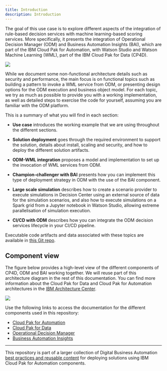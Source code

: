 ```yaml
---
title: Introduction
description: Introduction
---
```


The goal of this use case is to explore different aspects of the integration of rule-based decision services with machine learning-based scoring services. More specifically, it presents the integration of Operational Decision Manager (ODM) and Business Automation Insights (BAI), which are part of the IBM Cloud Pak for Automation, with Watson Studio and Watson Machine Learning (WML), part of the IBM Cloud Pak for Data (CP4D).

![](../images/pak-components.png)

While we document some non-functional architecture details such as security and performance, the main focus is on functional topics such as building a pattern to invoke a WML service from ODM, or presenting design options for the ODM execution and business object model. For each topic, we try as much as possible to provide you with a working implementation, as well as detailed steps to exercise the code for yourself, assuming you are familiar with the ODM platform.

This is a summary of what you will find in each section:

- **Use case** introduces the working example that we are using throughout the different sections.

- **Solution deployment** goes through the required environment to support the solution, details about install, scaling and security, and how to deploy the different solution artifacts.

- **ODM-WML integration** proposes a model and implementation to set up the invocation of WML services from ODM.

- **Champion-challenger with BAI** presents how you can implement this type of deployment strategy in ODM with the use of the BAI component.

- **Large scale simulation** describes how to create a scenario provider to execute simulations in Decision Center using an external source of data for the simulation scenarios, and also how to execute simulations on a Spark grid from a Jupyter notebook in Watson Studio, allowing extreme parallelisation of simulation execution.

- **CI/CD with ODM** describes how you can integrate the ODM decision services lifecycle in your CI/CD pipeline.

Executable code artifacts and data associated with these topics are available in [this Git repo](https://github.com/ibm-cloud-architecture/odm-cp4d-integration).

## Component view

The figure below provides a high-level view of the different components of CP4D, ODM and BAI working together. We will reuse part of this architecture diagram in the rest of this documentation. You can find more information about the Cloud Pak for Data and Cloud Pak for Automation architectures in the [IBM Architecture Center](https://www.ibm.com/cloud/architecture/).

![](../images/odm-and-cp4d.png)

Use the following links to access the documentation for the different components used in this repository:
- [Cloud Pak for Automation](https://www.ibm.com/support/knowledgecenter/SSYHZ8_20.0.x/welcome/kc_welcome_dba_distrib.html)
- [Cloud Pak for Data](https://www.ibm.com/support/knowledgecenter/en/SSQNUZ_3.0.1/cpd/overview/welcome.html)
- [Operational Decision Manager](https://www.ibm.com/support/knowledgecenter/SSYHZ8_20.0.x/com.ibm.dba.offerings/topics/con_odm_prod.html)
- [Business Automation Insights](https://www.ibm.com/support/knowledgecenter/SSYHZ8_20.0.x/com.ibm.dba.bai/topics/con_bai_overview_top.html)

---

This repository is part of a larger collection of Digital Business Automation [best practices and reusable content](https://ibm-cloud-architecture.github.io/refarch-dba/introduction/overview/) for deploying solutions using IBM Cloud Pak for Automation components.

